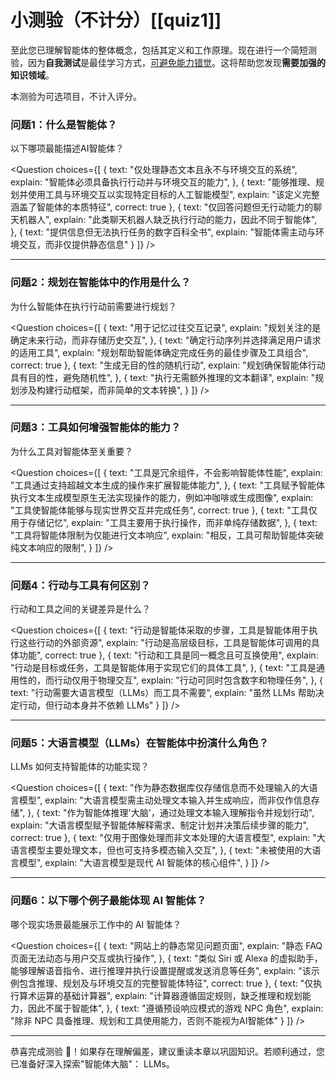 # 小测验（不计分）[[quiz1]] 

至此您已理解智能体的整体概念，包括其定义和工作原理。现在进行一个简短测验，因为**自我测试**是最佳学习方式，[可避免能力错觉](https://www.coursera.org/lecture/learning-how-to-learn/illusions-of-competence-BuFzf)。这将帮助您发现**需要加强的知识领域**。

本测验为可选项目，不计入评分。

### 问题1：什么是智能体？
以下哪项最能描述AI智能体？

<Question
choices={[
{
text: "仅处理静态文本且永不与环境交互的系统",
explain: "智能体必须具备执行行动并与环境交互的能力",
},
{
text: "能够推理、规划并使用工具与环境交互以实现特定目标的人工智能模型",
explain: "该定义完整涵盖了智能体的本质特征",
correct: true
},
{
text: "仅回答问题但无行动能力的聊天机器人",
explain: "此类聊天机器人缺乏执行行动的能力，因此不同于智能体",
},
{
text: "提供信息但无法执行任务的数字百科全书",
explain: "智能体需主动与环境交互，而非仅提供静态信息"
}
]}
/>

---

### 问题2：规划在智能体中的作用是什么？
为什么智能体在执行行动前需要进行规划？

<Question
choices={[
{
text: "用于记忆过往交互记录",
explain: "规划关注的是确定未来行动，而非存储历史交互",
},
{
text: "确定行动序列并选择满足用户请求的适用工具",
explain: "规划帮助智能体确定完成任务的最佳步骤及工具组合",
correct: true
},
{
text: "生成无目的性的随机行动",
explain: "规划确保智能体行动具有目的性，避免随机性",
},
{
text: "执行无需额外推理的文本翻译",
explain: "规划涉及构建行动框架，而非简单的文本转换",
}
]}
/>

---

### 问题3：工具如何增强智能体的能力？
为什么工具对智能体至关重要？

<Question
choices={[
{
text: "工具是冗余组件，不会影响智能体性能",
explain: "工具通过支持超越文本生成的操作来扩展智能体能力",
},
{
text: "工具赋予智能体执行文本生成模型原生无法实现操作的能力，例如冲咖啡或生成图像",
explain: "工具使智能体能够与现实世界交互并完成任务",
correct: true
},
{
text: "工具仅用于存储记忆",
explain: "工具主要用于执行操作，而非单纯存储数据",
},
{
text: "工具将智能体限制为仅能进行文本响应",
explain: "相反，工具可帮助智能体突破纯文本响应的限制",
}
]}
/>

---

### 问题4：行动与工具有何区别？
行动和工具之间的关键差异是什么？

<Question
choices={[
{
text: "行动是智能体采取的步骤，工具是智能体用于执行这些行动的外部资源",
explain: "行动是高层级目标，工具是智能体可调用的具体功能",
correct: true
},
{
text: "行动和工具是同一概念且可互换使用",
explain: "行动是目标或任务，工具是智能体用于实现它们的具体工具",
},
{
text: "工具是通用性的，而行动仅用于物理交互",
explain: "行动可同时包含数字和物理任务",
},
{
text: "行动需要大语言模型（LLMs）而工具不需要",
explain: "虽然 LLMs 帮助决定行动，但行动本身并不依赖 LLMs"
}
]}
/>

---

### 问题5：大语言模型（LLMs）在智能体中扮演什么角色？
LLMs 如何支持智能体的功能实现？

<Question
choices={[
{
text: "作为静态数据库仅存储信息而不处理输入的大语言模型",
explain: "大语言模型需主动处理文本输入并生成响应，而非仅作信息存储",
},
{
text: "作为智能体推理'大脑'，通过处理文本输入理解指令并规划行动",
explain: "大语言模型赋予智能体解释需求、制定计划并决策后续步骤的能力",
correct: true
},
{
text: "仅用于图像处理而非文本处理的大语言模型",
explain: "大语言模型主要处理文本，但也可支持多模态输入交互",
},
{
text: "未被使用的大语言模型",
explain: "大语言模型是现代 AI 智能体的核心组件",
}
]}
/>

---

### 问题6：以下哪个例子最能体现 AI 智能体？
哪个现实场景最能展示工作中的 AI 智能体？

<Question
choices={[
{
text: "网站上的静态常见问题页面",
explain: "静态 FAQ 页面无法动态与用户交互或执行操作",
},
{
text: "类似 Siri 或 Alexa 的虚拟助手，能够理解语音指令、进行推理并执行设置提醒或发送消息等任务",
explain: "该示例包含推理、规划及与环境交互的完整智能体特征",
correct: true
},
{
text: "仅执行算术运算的基础计算器",
explain: "计算器遵循固定规则，缺乏推理和规划能力，因此不属于智能体",
},
{
text: "遵循预设响应模式的游戏 NPC 角色",
explain: "除非 NPC 具备推理、规划和工具使用能力，否则不能视为AI智能体"
}
]}
/>

---

恭喜完成测验 🥳！如果存在理解偏差，建议重读本章以巩固知识。若顺利通过，您已准备好深入探索"智能体大脑"： LLMs。
